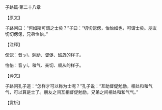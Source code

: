 

子路篇·第二十八章

【原文】

子路问曰：“何如斯可谓之士矣？”子曰：“切切偲偲，怡怡如也，可谓士矣。朋友切切偲偲，兄弟怡怡。”

【注释】

偲偲：音ｓī，勉励、督促、诚恳的样子。

怡怡：音ｙí，和气、亲切、顺从的样子。

【译文】

子路问孔子道：“怎样才可以称为士呢？”孔子说：“互助督促勉励，相处和和气气，可以算是士了。朋友之间互相督促勉励，兄弟之间相处和和气气。”

【赏析】

